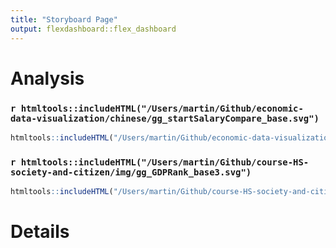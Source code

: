 ```yaml
---
title: "Storyboard Page"
output: flexdashboard::flex_dashboard
---
```


Analysis {.storyboard}
=========================================

### `r htmltools::includeHTML("/Users/martin/Github/economic-data-visualization/chinese/gg_startSalaryCompare_base.svg")` {data-width=650} 

```r
htmltools::includeHTML("/Users/martin/Github/economic-data-visualization/chinese/gg_startSalaryCompare_base.svg")
```


### `r htmltools::includeHTML("/Users/martin/Github/course-HS-society-and-citizen/img/gg_GDPRank_base3.svg")` {data-width=650} 

```r
htmltools::includeHTML("/Users/martin/Github/course-HS-society-and-citizen/img/gg_GDPRank_base3.svg")
```

Details
=========================================
